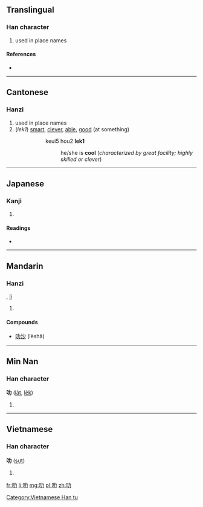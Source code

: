 ==Translingual==

===Han character===
{{Han char|rn=30|rad=口|as=02|sn=5|four=6402<sub>7</sub>|canj=口大尸 (RKS), X口大尸 (XRKS)}}

# used in place names

====References====
* {{Han ref|kx=0174.091|dkj=03269|hdz=10575.010|uh=53FB|ud=21499|bh=A57B|bd=42363}}

----

==Cantonese==

===Hanzi===
{{yue-hanzi|jyut=lek1, lik1, lak6|y=lek1, lik1, lak6}}

# used in place names
# (''lek1'') [[smart]], [[clever]], [[able]], [[good]] (at something)
#: {{Hani|佢好'''叻'''}}
#:: keui5 hou2 '''lek1'''
#::: he/she is '''cool''' (''characterized by great facility; highly skilled or clever'')

----

==Japanese==

===Kanji===
{{ja-kanji|grade=|rs=口02}}

# {{defn|lang=ja|sort=口02}}

====Readings====
* {{ja-readings|on=[[ろく]] (roku), [[りょく]] (ryoku)|kun=}}

----

==Mandarin==

===Hanzi===
{{cmn-hanzi|pin=[[lè]] ([[le4]])|wg=le<sup>4</sup>}}, [[lì]]

# {{defn|lang=cmn|sort=口02}}

====Compounds====
* [[叻沙]] (lèshā)

----

==Min Nan==

===Han character===
'''叻''' ([[la̍t]], [[le̍k]])

# {{defn|nan}}

----

==Vietnamese==

===Han character===
'''叻''' ([[sựt]])

# {{defn|vi}}

[[Category:Vietnamese Han tu]]

[[fr:叻]]
[[li:叻]]
[[mg:叻]]
[[pl:叻]]
[[zh:叻]]